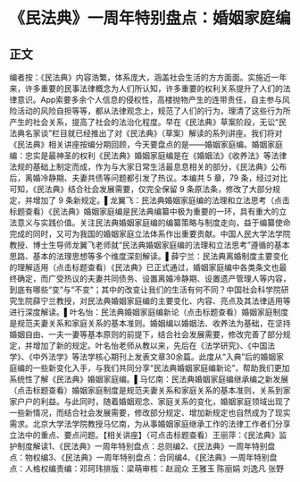 # 《民法典》一周年特别盘点：婚姻家庭编
## 正文
编者按：《民法典》内容浩繁，体系庞大，涵盖社会生活的方方面面。实施近一年来，许多重要的民事法律概念为人们所认知，许多重要的权利关系提升了人们的法律意识。App索要多余个人信息的侵权性，高楼抛物产生的连带责任，自主参与风险活动的风险自担等等，都从法律观念上，规范了人们的行为，理清了这些行为所产生的社会关系，提高了社会的法治化程度。早在《民法典》草案阶段，无讼“民法典名家谈”栏目就已经推出了对《民法典》（草案）解读的系列讲座。我们将对《民法典》相关讲座按编分期回顾，今天要盘点的是——婚姻家庭编。婚姻家庭编：忠实是最神圣的权利《民法典》婚姻家庭编是在《婚姻法》《收养法》等法律法规的基础上制定而成，作为与大家日常生活最息息相关的部分，《民法典》公布后，离婚冷静期、夫妻共债等问题都引发了热议。本编共 5 章，79 条，经过对比可知，《民法典》结合社会发展需要，仅完全保留 9 条原法条，修改了大部分规定，并增加了 9 条新规定。▌龙翼飞：民法典婚姻家庭编的法理和立法思考（点击标题查看）《民法典》婚姻家庭编是民法典编纂中极为重要的一环，具有重大的立法意义与实践价值。关注民法典婚姻家庭编的编纂策略与制度走向，益于编纂使命完成的同时，又可为我国的婚姻家庭立法体系作出重要贡献。中国人民大学法学院教授、博士生导师龙翼飞老师就“民法典婚姻家庭编的法理和立法思考”遵循的基本思路、基本的法理思想等多个维度深刻解读。▌薛宁兰：民法典离婚制度主要变化的理解适用（点击标题查看）《民法典》已正式通过，婚姻家庭编中各类条文也最终确定，而广受热议的夫妻共同债务、设置离婚冷静期、设置遗产管理人等内容，到底有哪些“变”与“不变”；其中的改变让我们的生活有何不同？中国社会科学院研究生院薛宁兰教授，对民法典婚姻家庭编的主要变化、内容、亮点及其法律适用等进行深度解读。▌叶名怡：民法典婚姻家庭编新论（点击标题查看）婚姻家庭制度是规范夫妻关系和家庭关系的基本准则。婚姻编以婚姻法、收养法为基础，在坚持婚姻自由、一夫一妻等基本原则的前提下，结合社会发展需要，修改完善了部分规定，并增加了新的规定。叶名怡老师从教以来，先后在《法学研究》、《中国法学》、《中外法学》等法学核心期刊上发表文章30余篇。此度从“入典”后的婚姻家庭编的一些新变化入手，与我们共同分享“民法典婚姻家庭编新论”，帮助我们更加系统性了解《民法典》婚姻家庭编。▌马忆南：民法典婚姻家庭编继承编之新发展（点击标题查看）婚姻家庭制度是规范夫妻关系和家庭关系的基本准则，关系到家家户户的利益。与此同时，随着婚姻观念、家庭关系的变化，婚姻家庭领域出现了一些新情况，而结合社会发展需要，修改部分规定、增加新规定也自然成为了现实需求。北京大学法学院教授马忆南，为从事婚姻家庭继承工作的法律工作者们分享立法中的重点、要点问题。【相关讲座】（可点击标题查看）王丽萍：《民法典》监护制度解读1、《民法典》一周年特别盘点：总则编2、《民法典》一周年特别盘点：物权编3、《民法典》一周年特别盘点：合同编4、《民法典》一周年特别盘点：人格权编责编：邓珂玮排版：梁萌审核：赵润众 王雅玉 陈丽娟 刘逸凡 张野